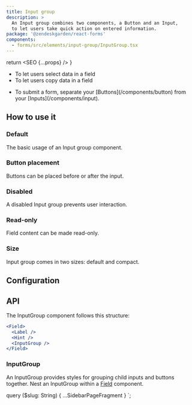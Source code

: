 ```yaml
---
title: Input group
description: >
  An Input group combines two components, a Button and an Input,
  to let users take quick action on entered information.
package: '@zendeskgarden/react-forms'
components:
  - forms/src/elements/input-group/InputGroup.tsx
---
```



  return <SEO {...props} />
}

<Usage>
  <Use>
    <ul>
      <li>To let users select data in a field</li>
      <li>To let users copy data in a field</li>
    </ul>
  </Use>
  <Misuse>
    <ul>
      <li>
        <Markdown>
          To submit a form, separate your [Buttons](/components/button) from your
          [Inputs](/components/input).
        </Markdown>
      </li>
    </ul>
  </Misuse>
</Usage>

## How to use it

### Default

The basic usage of an Input group component.


<CodeExample code={InputGroupCode}>
  <InputGroup />
</CodeExample>

### Button placement

Buttons can be placed before or after the input.


<CodeExample code={ButtonPlacementCode}>
  <ButtonPlacement />
</CodeExample>

### Disabled

A disabled Input group prevents user interaction.


<CodeExample code={DisabledCode}>
  <Disabled />
</CodeExample>

### Read-only

Field content can be made read-only.


<CodeExample code={ReadonlyCode}>
  <Readonly />
</CodeExample>

### Size

Input group comes in two sizes: default and compact.


<CodeExample code={SizeCode}>
  <Size />
</CodeExample>

## Configuration

<Configuration reactPackage={props.data.mdx.package} components={props.data.mdx.components} />

## API

The InputGroup component follows this structure:

```jsx
<Field>
  <Label />
  <Hint />
  <InputGroup />
</Field>
```

### InputGroup

<Component components={props.data.mdx.components} componentName="inputGroup" />

An InputGroup provides styles for grouping child inputs and buttons together. Nest an InputGroup within a
[Field](/components/input#field) component.

<PropSheet components={props.data.mdx.components} componentName="inputGroup" />


  query ($slug: String) {
    ...SidebarPageFragment
  }
`;
